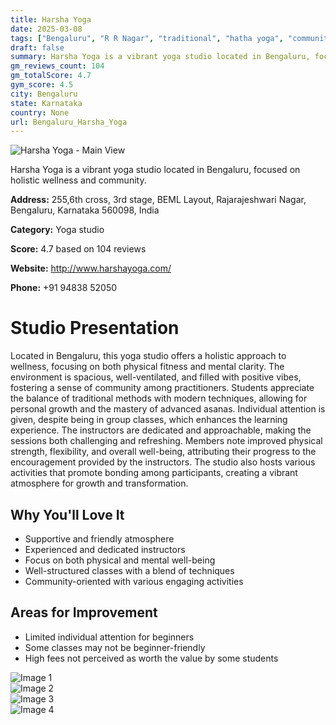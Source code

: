 ```yaml
---
title: Harsha Yoga
date: 2025-03-08
tags: ["Bengaluru", "R R Nagar", "traditional", "hatha yoga", "community", "supportive atmosphere", "Bengaluru"]  
draft: false
summary: Harsha Yoga is a vibrant yoga studio located in Bengaluru, focused on holistic wellness and community.
gm_reviews_count: 104
gm_totalScore: 4.7
gym_score: 4.5
city: Bengaluru
state: Karnataka
country: None
url: Bengaluru_Harsha_Yoga
---
```


<div className="aspect-[16/9] relative my-8">
  <img 
    src="https://lh5.googleusercontent.com/p/AF1QipNQXJJ-tW1jqbcorhc3cplmuVaYXkAOqmBNvSzE=w1920-h1080-k-no"
    alt="Harsha Yoga - Main View"
    className="object-cover absolute inset-0 w-full h-full rounded-lg"
  />
</div>

Harsha Yoga is a vibrant yoga studio located in Bengaluru, focused on holistic wellness and community.

**Address:** 255,6th cross, 3rd stage, BEML Layout, Rajarajeshwari Nagar, Bengaluru, Karnataka 560098, India

**Category:** Yoga studio

**Score:** 4.7 based on 104 reviews

**Website:** http://www.harshayoga.com/

**Phone:** +91 94838 52050

# Studio Presentation

Located in Bengaluru, this yoga studio offers a holistic approach to wellness, focusing on both physical fitness and mental clarity. The environment is spacious, well-ventilated, and filled with positive vibes, fostering a sense of community among practitioners. Students appreciate the balance of traditional methods with modern techniques, allowing for personal growth and the mastery of advanced asanas. Individual attention is given, despite being in group classes, which enhances the learning experience. The instructors are dedicated and approachable, making the sessions both challenging and refreshing. Members note improved physical strength, flexibility, and overall well-being, attributing their progress to the encouragement provided by the instructors. The studio also hosts various activities that promote bonding among participants, creating a vibrant atmosphere for growth and transformation.

## Why You'll Love It

- Supportive and friendly atmosphere
- Experienced and dedicated instructors
- Focus on both physical and mental well-being
- Well-structured classes with a blend of techniques
- Community-oriented with various engaging activities

## Areas for Improvement

- Limited individual attention for beginners
- Some classes may not be beginner-friendly
- High fees not perceived as worth the value by some students

<div className="grid grid-cols-1 xl:grid-cols-2 gap-4 my-8">
<div className="aspect-[4/3] relative"><img src="https://lh3.googleusercontent.com/p/AF1QipPyKuuDtO8kPEIamGlpgF5WBIyy3t_xosXjbA4I=w1920-h1080-k-no" alt="Image 1" className="object-cover absolute inset-0 w-full h-full rounded-lg" /></div>
<div className="aspect-[4/3] relative"><img src="https://lh3.googleusercontent.com/p/AF1QipPHe5iGg0CK7oSFOrZ7ZBS-jvlJFUYeXb6ZUwIg=w1920-h1080-k-no" alt="Image 2" className="object-cover absolute inset-0 w-full h-full rounded-lg" /></div>
<div className="aspect-[4/3] relative"><img src="https://lh5.googleusercontent.com/p/AF1QipN_ghNyb36w1OzyS44W6brlhNevhF2Zdx_s4Alp=w1920-h1080-k-no" alt="Image 3" className="object-cover absolute inset-0 w-full h-full rounded-lg" /></div>
<div className="aspect-[4/3] relative"><img src="https://lh5.googleusercontent.com/p/AF1QipO_7UEjeRXy5SWXJ_D8Z_5SSgeJoXZ8XTauDJML=w1920-h1080-k-no" alt="Image 4" className="object-cover absolute inset-0 w-full h-full rounded-lg" /></div>
</div>